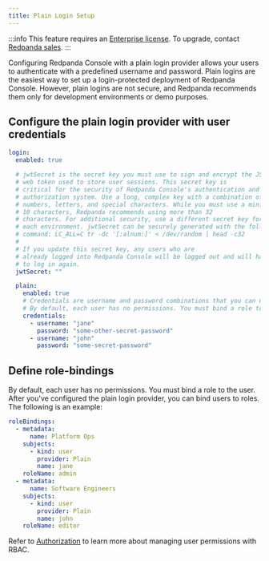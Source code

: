 ```yaml
---
title: Plain Login Setup
---
```


<head>
    <meta name="title" content="GitHub SSO Authentication in Redpanda Console | Redpanda Docs"/>
    <meta name="description" content="Allow your users to authenticate with a predefined username and password. Plain logins are the easiest way to set up a login-protected deployment of Redpanda Console."/>
</head>

:::info
This feature requires an [Enterprise license](../../../../get-started/licenses). To upgrade, contact [Redpanda sales](https://redpanda.com/try-redpanda?section=enterprise-cloud).
:::

Configuring Redpanda Console with a plain login provider allows your users to authenticate with a predefined
username and password. Plain logins are the easiest way to set up a login-protected deployment of Redpanda Console. However,
plain logins are not secure, and Redpanda recommends them only for development environments or demo purposes.

## Configure the plain login provider with user credentials

```yaml
login:
  enabled: true

  # jwtSecret is the secret key you must use to sign and encrypt the JSON 
  # web token used to store user sessions. This secret key is 
  # critical for the security of Redpanda Console's authentication and 
  # authorization system. Use a long, complex key with a combination of 
  # numbers, letters, and special characters. While you must use a minimum of 
  # 10 characters, Redpanda recommends using more than 32 
  # characters. For additional security, use a different secret key for 
  # each environment. jwtSecret can be securely generated with the following 
  # command: LC_ALL=C tr -dc '[:alnum:]' < /dev/random | head -c32
  #
  # If you update this secret key, any users who are 
  # already logged into Redpanda Console will be logged out and will have 
  # to log in again.
  jwtSecret: ""

  plain:
    enabled: true
    # Credentials are username and password combinations that you can use to log in.
    # By default, each user has no permissions. You must bind a role to the user.
    credentials:
      - username: "jane"
        password: "some-other-secret-password"
      - username: "john"
        password: "some-secret-password"
```

## Define role-bindings

By default, each user has no permissions. You must bind a role to the user. 
After you've configured the plain login provider, you can bind users to roles. 
The following is an example:

```yaml
roleBindings:
  - metadata:
      name: Platform Ops
    subjects:
      - kind: user
        provider: Plain
        name: jane
    roleName: admin
  - metadata:
      name: Software Engineers
    subjects:
      - kind: user
        provider: Plain
        name: john
    roleName: editor
```

Refer to [Authorization](../authorization) to learn more about managing user permissions with RBAC.
